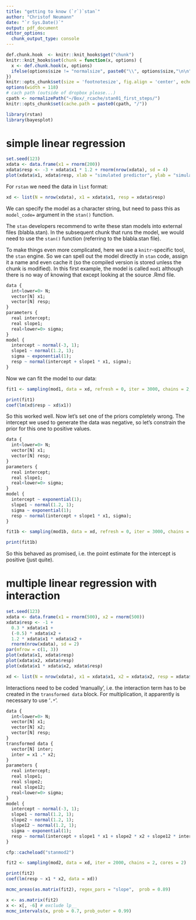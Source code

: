 ```yaml
---
title: "getting to know (`r`)`stan`"
author: "Christof Neumann"
date: "`r Sys.Date()`"
output: pdf_document
editor_options: 
  chunk_output_type: console
---
```


```r
def.chunk.hook  <- knitr::knit_hooks$get("chunk")
knitr::knit_hooks$set(chunk = function(x, options) {
  x <- def.chunk.hook(x, options)
  ifelse(options$size != "normalsize", paste0("\\", options$size,"\n\n", x, "\n\n \\normalsize"), x)
})
knitr::opts_chunk$set(size = 'footnotesize', fig.align = 'center', echo = TRUE)
options(width = 118)
# cach path (outside of dropbox please...)
cpath <- normalizePath("~/Box/_rcache/stan01_first_steps/")
knitr::opts_chunk$set(cache.path = paste0(cpath, "/"))
```

```r
library(rstan)
library(bayesplot)
```

# simple linear regression

```r
set.seed(123)
xdata <- data.frame(x1 = rnorm(200))
xdata$resp <- -3 + xdata$x1 * 1.2 + rnorm(nrow(xdata), sd = 4)
plot(xdata$x1, xdata$resp, xlab = "simulated predictor", ylab = "simulated response")
```

For `rstan` we need the data in `list` format:
```r
xd <- list(N = nrow(xdata), x1 = xdata$x1, resp = xdata$resp)
```

We can specify the model as a character string, but need to pass this as `model_code=` argument in the `stan()` function. 

The `stan` developers recommend to write these stan models into external files (blabla.stan). In the subsequent chunk that runs the model, we would need to use the `stan()` function (referring to the blabla.stan file).

To make things even more complicated, here we use a `knitr`-specific tool, the `stan` engine. So we can spell out the model directly in `stan` code, assign it a name and even cache it (so the compiled version is stored unless the chunk is modified). In this first example, the model is called `mod1` although there is no way of knowing that except looking at the source .Rmd file.

```r
data {
  int<lower=0> N;
  vector[N] x1;
  vector[N] resp;
}
parameters {
  real intercept;
  real slope1;
  real<lower=0> sigma;
} 
model {
  intercept ~ normal(-3, 1);
  slope1 ~ normal(1.2, 1);
  sigma ~ exponential(1);
  resp ~ normal(intercept + slope1 * x1, sigma);
}
```

Now we can fit the model to our data:

```r
fit1 <- sampling(mod1, data = xd, refresh = 0, iter = 3000, chains = 2, cores = 2)
```

```r
print(fit1)
coef(lm(xd$resp ~ xd$x1))
```

So this worked well. Now let's set one of the priors completely wrong. The intercept we used to generate the data was negative, so let's constrain the prior for this one to positive values.

```r
data {
  int<lower=0> N;
  vector[N] x1;
  vector[N] resp;
}
parameters {
  real intercept;
  real slope1;
  real<lower=0> sigma;
} 
model {
  intercept ~ exponential(1);
  slope1 ~ normal(1.2, 1);
  sigma ~ exponential(1);
  resp ~ normal(intercept + slope1 * x1, sigma);
}
```

```r
fit1b <- sampling(mod1b, data = xd, refresh = 0, iter = 3000, chains = 2, cores = 2)
```

```r
print(fit1b)
```

So this behaved as promised, i.e. the point estimate for the intercept is positive (just quite).

\clearpage

# multiple linear regression with interaction

```r
set.seed(123)
xdata <- data.frame(x1 = rnorm(500), x2 = rnorm(500))
xdata$resp <- -1 + 
  0.3 * xdata$x1 + 
  (-0.5) * xdata$x2 +
  1.2 * xdata$x1 * xdata$x2 +
  rnorm(nrow(xdata), sd = 2)
par(mfrow = c(1, 3))
plot(xdata$x1, xdata$resp)
plot(xdata$x2, xdata$resp)
plot(xdata$x1 * xdata$x2, xdata$resp)

xd <- list(N = nrow(xdata), x1 = xdata$x1, x2 = xdata$x2, resp = xdata$resp)
```

Interactions need to be coded 'manually', i.e. the interaction term has to be created in the `transformed data` block. For multiplication, it apparently is necessary to use '`.*`'.

```r
data {
  int<lower=0> N;
  vector[N] x1;
  vector[N] x2;
  vector[N] resp;
}
transformed data {
  vector[N] inter;
  inter = x1 .* x2;
}
parameters {
  real intercept;
  real slope1;
  real slope2;
  real slope12;
  real<lower=0> sigma;
} 
model {
  intercept ~ normal(-3, 1);
  slope1 ~ normal(1.2, 1);
  slope2 ~ normal(1.2, 1);
  slope12 ~ normal(1.2, 1);
  sigma ~ exponential(1);
  resp ~ normal(intercept + slope1 * x1 + slope2 * x2 + slope12 * inter, sigma);
}
```

```r
cfp::cacheload("stanmod2")
```

```r
fit2 <- sampling(mod2, data = xd, iter = 2000, chains = 2, cores = 2)
```

```r
print(fit2)
coef(lm(resp ~ x1 * x2, data = xd))
```

```r
mcmc_areas(as.matrix(fit2), regex_pars = "slope",  prob = 0.89)
```

```r
x <- as.matrix(fit2)
x <- x[, -6] # exclude lp__
mcmc_intervals(x, prob = 0.7, prob_outer = 0.99)
```


